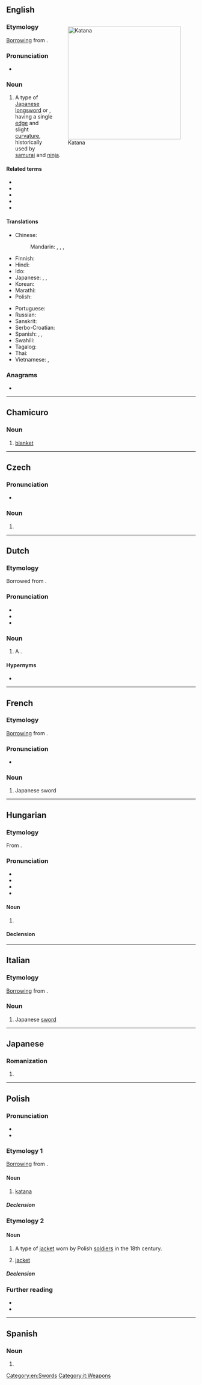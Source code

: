 {{also|kǎtǎnà}}
==English==
<div style="float:right;">
{{wp|Katana}}
[[File:Antique Japanese katana.JPG|300px|thumb|Katana]]
</div>

===Etymology===
[[Appendix:Glossary#loanword|Borrowing]] from {{bor|en|ja|刀|tr=katana}}.

===Pronunciation===
* {{a|US}} {{IPA|en|/kəˈtɑnə/|[kɪ̈ˈtʰɑnə]}}

===Noun===
{{en-noun|katana|s}}

# A type of [[Japanese]] [[longsword]] or {{m|ja|日本刀|tr=nihontō}}, having a single [[edge]] and slight [[curvature]], historically used by [[samurai]] and [[ninja]].

====Related terms====
* {{l|en|tsurugi}}
* {{l|en|chokutō}}
* {{l|en|wakizashi}}
* {{l|en|ōdachi}}
* {{l|en|nodachi}}

====Translations====
{{trans-top|type of Japanese longsword}}
* Chinese:
*: Mandarin: {{t+|cmn|日本刀|tr=Rìběndāo|sc=Hani}}, {{t|cmn|武士刀|tr=wǔshìdāo|sc=Hani}}, {{t|cmn|卡塔納|sc=Hani}}, {{t|cmn|卡塔纳|tr=kǎtǎnà|sc=Hani}}
* Finnish: {{t+|fi|katana}}
* Hindi: {{t-needed|hi}}
* Ido: {{t|io|katana}}
* Japanese: {{t+|ja|かたな|tr=katana}}, {{t+|ja|刀|tr=かたな, katana}}, {{t+|ja|日本刀|tr=にほんとう, Nihontō}}
* Korean: {{t|ko|가타나}}
* Marathi: {{t|mr|काताना|f}}
* Polish: {{t+|pl|katana|f}}
{{trans-mid}}
* Portuguese: {{t+|pt|catana|f}}
* Russian: {{t+|ru|ката́на|f}}
* Sanskrit: {{t|sa|कतन|n}}
* Serbo-Croatian: {{t+|sh|katana|f}}
* Spanish: {{t+|es|catana|f}}, {{t|es|catán|m}}, {{t+|es|katana|f}}
* Swahili: {{t|sw|katana}}
* Tagalog: {{t|tl|katana}}
* Thai: {{t-needed|th}}
* Vietnamese: {{t|vi|katana}}, {{t|vi|ca-ta-na}}
{{trans-bottom}}

===Anagrams===
* {{anagrams|en|a=aaaknt|Kanata|Nakata|Tanaka}}

[[Category:en:Swords]]

----

==Chamicuro==

===Noun===
{{head|ccc|noun}}

# [[blanket]]

----

==Czech==

===Pronunciation===
* {{cs-IPA}}

===Noun===
{{head|cs|noun form|g=m-an}}

# {{inflection of|cs|katan||gen//acc|s}}

----

==Dutch==

===Etymology===
Borrowed from {{bor|nl|ja|刀}}.

===Pronunciation===
* {{IPA|nl|/ˌkaːˈtaː.naː/}}
* {{hyph|nl|ka|ta|na}}
* {{rhymes|nl|aːnaː}}

===Noun===
{{nl-noun|c|-'s|-}}

# A {{l|en|katana}}.

====Hypernyms====
* {{l|nl|samoeraizwaard}}

----

==French==
{{wp|lang=fr|Katana}}

===Etymology===
[[Appendix:Glossary#loanword|Borrowing]] from {{bor|fr|ja|刀|tr=katana|lit=[[sword]]}}.

===Pronunciation===
* {{audio|fr|LL-Q150 (fra)-DSwissK-katana.wav|Audio}}

===Noun===
{{fr-noun|m}}

# Japanese sword

----

==Hungarian==
{{swp|lang=hu}}

===Etymology===
From {{bor|hu|ja|刀|tr=katana}}.

===Pronunciation===
* {{hu-IPA}}
* {{rhymes|hu|ɒ}}
* {{hyphenation|hu|ka|ta|na}}
* {{rhymes|hu|nɒ}}

====Noun====
{{hu-noun|pl=katanák}}

# {{l|en|katana}} {{gloss|a [[Japanese]] [[sword]] used by the [[samurai]] of ancient and feudal Japan}}

====Declension====
{{hu-infl-nom|kataná|o}}{{hu-pos-tok|kataná}}

{{c|hu|Weapons}}

----

==Italian==
{{wp|lang=it|Katana}}

===Etymology===
[[Appendix:Glossary#loanword|Borrowing]] from {{bor|it|ja|刀|tr=katana|lit=[[sword]]}}.

===Noun===
{{it-noun|f}}

# Japanese [[sword]]

[[Category:it:Weapons]]

----

==Japanese==

===Romanization===
{{ja-romaji}}

# {{ja-romanization of|かたな}}

----

==Polish==
{{wp|lang=pl}}

===Pronunciation===
* {{pl-IPA}}
* {{audio|pl|LL-Q809 (pol)-Nostrix-katana.wav|Audio}}

===Etymology 1===
[[Appendix:Glossary#loanword|Borrowing]] from {{bor|pl|ja|刀|tr=katana|lit=[[sword]]}}.

====Noun====
{{pl-noun|f}}

# [[#English|katana]]

=====Declension=====
{{pl-decl-noun-f}}

===Etymology 2===
{{rfe|pl}}

====Noun====
{{pl-noun|f|dim=katanka}}

# {{lb|pl|historical|military}} A type of [[jacket]] worn by Polish [[soldier]]s in the 18th century.
# {{lb|pl|colloquial}} [[jacket]]

=====Declension=====
{{pl-decl-noun-f}}

===Further reading===
* {{R:pl:WSJP}}
* {{R:PWN}}

{{c|pl|Japan|Swords|Clothing}}

----

==Spanish==

===Noun===
{{es-noun|f}}

# {{alternative spelling of|es|catana}}